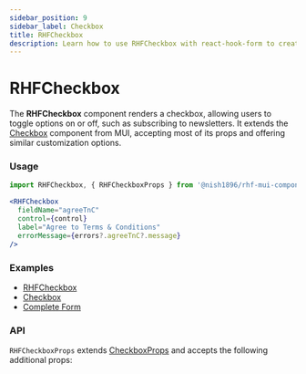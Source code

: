 ```yaml
---
sidebar_position: 9
sidebar_label: Checkbox
title: RHFCheckbox
description: Learn how to use RHFCheckbox with react-hook-form to create customizable checkboxes. Explore how it extends Material-UI’s Checkbox component and see examples and API details to enhance your forms.
---
```



# RHFCheckbox

The **RHFCheckbox** component renders a checkbox, allowing users to toggle options on or off, 
such as subscribing to newsletters. It extends the [Checkbox](https://mui.com/material-ui/react-checkbox/)
component from MUI, accepting most of its props and offering similar 
customization options.

### Usage

```js
import RHFCheckbox, { RHFCheckboxProps } from '@nish1896/rhf-mui-components/mui/checkbox';
```

```jsx
<RHFCheckbox
  fieldName="agreeTnC"
  control={control}
  label="Agree to Terms & Conditions"
  errorMessage={errors?.agreeTnC?.message}
/>
```

### Examples
- [RHFCheckbox](https://rhf-mui-components-examples.netlify.app/checkbox-and-radiogroup)
- [Checkbox](https://mui.com/material-ui/react-checkbox/)
- [Complete Form](https://rhf-mui-components-examples.netlify.app/complete-form)

### API
`RHFCheckboxProps` extends [CheckboxProps](https://mui.com/material-ui/api/checkbox/) 
and accepts the following additional props:

<RHFCheckboxPropsTable />
